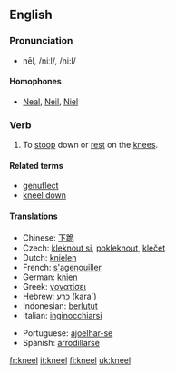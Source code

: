 ==English==

===Pronunciation===
*nēl, /niːl/, /ni:l/

====Homophones====
*[[Neal]], [[Neil]], [[Niel]]

===Verb===
{{irregverb|'''to kneel'''|'''[[kneels]]'''|'''[[knelt]] '''or''' [[kneeled]]'''|'''[[knelt]] '''or''' [[kneeled]]'''|'''[[kneeling]]'''}}

# To [[stoop]] down or [[rest]] on the [[knee]]s.

====Related terms====
*[[genuflect]]
*[[kneel down]]

====Translations====
{{top}}
*Chinese: [[下跪]]
*Czech: [[kleknout si]], [[pokleknout]], [[klečet]]
*Dutch: [[knielen]]
*French: [[s'agenouiller]]
*German: [[knien]]
*Greek: [[γονατίσει]]
*Hebrew: [[כרע]] (kara`)
*Indonesian: [[lutut|berlutut]]
*Italian: [[inginocchiarsi]]
{{mid}}
*Portuguese: [[ajoelhar-se]]
*Spanish: [[arrodillarse]]
{{bottom}}

[[fr:kneel]]
[[it:kneel]]
[[fi:kneel]]
[[uk:kneel]]